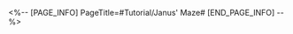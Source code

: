 <%-- [PAGE_INFO]
PageTitle=#Tutorial/Janus' Maze#
[END_PAGE_INFO] --%>
{{Tutorial
|sort      = 633001
|title     = Janus' Maze
|subtitle  = 
|type      = 
|about     = 
|image1    = Tutorial Janus' Maze 1.png{{subst:void|<!--$UPLOAD:<<SpriteOutput/TutorialPic/TutorialPage_633001.png>-<Tutorial Janus' Maze 1.png>-<Tutorial Files>>-->}}
|text1     = {{Color|h|nobold=1|({{tt|Tap|on mobile}}/{{tt|Press|on controller}}/{{tt|Press the button|on keyboard}}) and hold}} to activate the rewinding power and rotate the maze. During the rewind, {{Color|h|nobold=1|let go of the button}} and the maze will spin in reverse direction. Combine gravity with the maze's spin to guide the stone orb out of the maze!
|image2    = Tutorial Janus' Maze 2.png{{subst:void|<!--$UPLOAD:<<SpriteOutput/TutorialPic/TutorialPage_633002.png>-<Tutorial Janus' Maze 2.png>-<Tutorial Files>>-->}}
|text2     = Some special wall panels will move {{Color|h|nobold=1|in a set pattern}}. Use the right timing to take advantage of their traits to move the stone orb.
}}